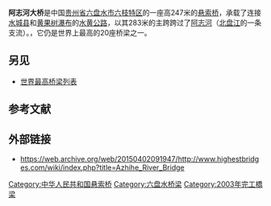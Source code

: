 
{{Infobox bridge
| bridge_name      = 阿志河大桥
| image            = Azhihe Bridge-1.jpg
| image_size       =
| alt              =
| caption          =
| official_name    =
| other_name       =
| carries          = [[水黄公路|水黄公路]]
| crosses          = [[阿志河|阿志河]]
| locale           = {{CHN}}[[贵州省|贵州省]][[六盘水市|六盘水市]][[六枝特区|六枝特区]]
| owner            =
| maint            =
| id               =
| architect        =
| designer         = 中铁大桥勘测设计院
| engineering      =
| design           = [[悬索桥|悬索桥]]
| material         = [[钢|钢]]
| length           =
| width            =
| height           = {{convert|247|m}}
| mainspan         = {{convert|283|m}}
| spans            =
| pierswater       =
| load             =
| clearance        =
| below            =
| life             =
| builder          =
| fabricator       =
| begin            =
| complete         =
| cost             =
| open             = 2003
| inaugurated      =
| toll             =
| traffic          =
| preceded         =
| followed         =
| heritage         =
| collapsed        =
| closed           =
| replaces         =
| map_cue          =
| map_image        =
| map_alt          =
| map_text         =
| map_width        =
| lat              = 26.216083
| long             = 105.196643
| references       =
| extra            = {{Location map+|China Guizhou|float=right|width=250|caption=|places=
{{Location map~|China Guizhou|label=阿志河大桥 |lat=26.22|long=105.20}}
}}
}}

'''阿志河大桥'''是中国[[贵州省|贵州省]][[六盘水市|六盘水市]][[六枝特区|六枝特区]]的一座高247米的[[悬索桥|悬索桥]]，承载了连接[[水城县|水城县]]和[[黄果树瀑布|黄果树瀑布]]的[[水黄公路|水黄公路]]，以其283米的主跨跨过了[[阿志河|阿志河]]（[[北盘江|北盘江]]的一条支流）。{{As of|2012}}，它仍是世界上最高的20座桥梁之一。

==另见==
*[[世界最高桥梁列表|世界最高桥梁列表]]
==参考文献==
{{reflist}}
==外部链接==
*https://web.archive.org/web/20150402091947/http://www.highestbridges.com/wiki/index.php?title=Azhihe_River_Bridge

[[Category:中华人民共和国悬索桥|Category:中华人民共和国悬索桥]]
[[Category:六盘水桥梁|Category:六盘水桥梁]]
[[Category:2003年完工橋梁|Category:2003年完工橋梁]]